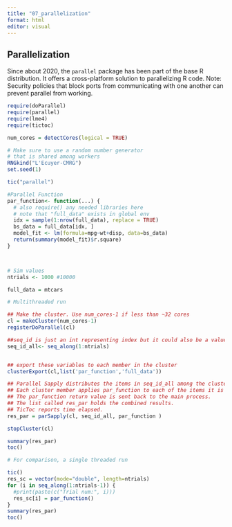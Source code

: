 ```yaml
---
title: "07_parallelization"
format: html
editor: visual
---
```


## Parallelization

Since about 2020, the `parallel` package has been part of the base R distribution. It offers a cross-platform solution to parallelizing R code. Note: Security policies that block ports from communicating with one another can prevent parallel from working.

```r
require(doParallel)
require(parallel)
require(lme4)
require(tictoc)

num_cores = detectCores(logical = TRUE)

# Make sure to use a random number generator 
# that is shared among workers
RNGkind("L'Ecuyer-CMRG")
set.seed(1)


```

```r
tic("parallel")

#Parallel Function
par_function<- function(...) {
  # also require() any needed libraries here
  # note that "full_data" exists in global env
  idx = sample(1:nrow(full_data), replace = TRUE)
  bs_data = full_data[idx, ]
  model_fit <- lm(formula=mpg~wt+disp, data=bs_data)
  return(summary(model_fit)$r.square)
}



# Sim values
ntrials <- 1000 #10000

full_data = mtcars

# Multithreaded run

## Make the cluster. Use num_cores-1 if less than ~32 cores
cl = makeCluster(num_cores-1)  
registerDoParallel(cl) 

##seq_id is just an int representing index but it could also be a value used by the function
seq_id_all<- seq_along(1:ntrials)  


## export these variables to each member in the cluster
clusterExport(cl,list('par_function','full_data'))

## Parallel Sapply distributes the items in seq_id_all among the cluster members
## Each cluster member applies par_function to each of the items it is allocated
## The par_function return value is sent back to the main process.
## The list called res_par holds the combined results. 
## TicToc reports time elapsed.
res_par = parSapply(cl, seq_id_all, par_function )

stopCluster(cl)

summary(res_par)
toc()
```

```r

# For comparison, a single threaded run

tic()
res_sc = vector(mode="double", length=ntrials)
for (i in seq_along(1:ntrials-1)) {
  #print(paste(c("Trial num:", i)))
  res_sc[i] = par_function()
}
summary(res_par)
toc()

```
